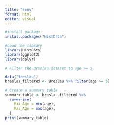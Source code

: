 ```yaml
---
title: "renv"
format: html
editor: visual
---
```


```r
#install package
install.packages("HistData")
```
```r
#Load the library
library(HistData)
library(ggplot2)
library(dplyr)
```
```r
# Filter the Breslau dataset to age >= 5

data("Breslau")
breslau_filtered <- Breslau %>% filter(age >= 5)
```

```r
# Create a summary table
summary_table <- breslau_filtered %>%
  summarise(
    Min_Age = min(age),
    Max_Age = max(age),
  )
print(summary_table)
```



